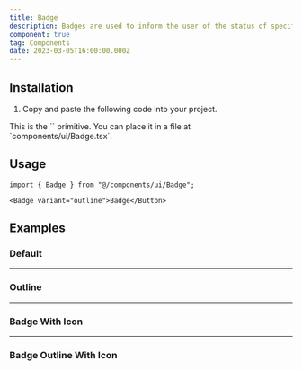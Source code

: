 ```yaml
---
title: Badge
description: Badges are used to inform the user of the status of specific data.
component: true
tag: Components
date: 2023-03-05T16:00:00.000Z
---
```


<ComponentExample src="src/components/examples/BadgeDemo.tsx">
    <BadgeDemo />
</ComponentExample>

## Installation

1. Copy and paste the following code into your project.

<ComponentSource src="src/components/ui/Badge.tsx" />

<Alert variant="outline">
    This is the `<Badge />` primitive. You can place it in a file at
    `components/ui/Badge.tsx`.
</Alert>

## Usage

```tsx
import { Badge } from "@/components/ui/Badge";
```

```tsx
<Badge variant="outline">Badge</Button>
```

## Examples

### Default

<ComponentExample src="src/components/examples/BadgeDemo.tsx">
    <BadgeDemo />
</ComponentExample>

---

### Outline

<ComponentExample src="src/components/examples/BadgeOutlineDemo.tsx">
    <BadgeOutlineDemo />
</ComponentExample>

---

### Badge With Icon

<ComponentExample src="src/components/examples/BadgeIconDemo.tsx">
    <BadgeIconDemo />
</ComponentExample>

---

### Badge Outline With Icon

<ComponentExample src="src/components/examples/BadgeOutlineIconDemo.tsx">
    <BadgeOutlineIconDemo />
</ComponentExample>
